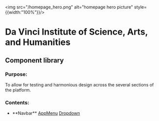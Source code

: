 

<img src="/homepage_hero.png" alt="homepage hero picture" style={{width:"100%"}}/>
# Da Vinci Institute of Science, Arts, and Humanities
## Component library

### Purpose: 

<div style={{ fontSize: "16px" }}>
  To allow for testing and harmonious design across the several sections of the platform.
</div>

### Contents:

<ul>
  <li>
      **Navbar**  
       <a href="http://localhost:3001/?path=/story/navbar-appmenu--default&globals=backgrounds.value:transparent">AppMenu</a>  
       <a href="http://localhost:3001/?path=/docs/navbar-dropdown--docs">Dropdown</a>
  </li>
</ul>


